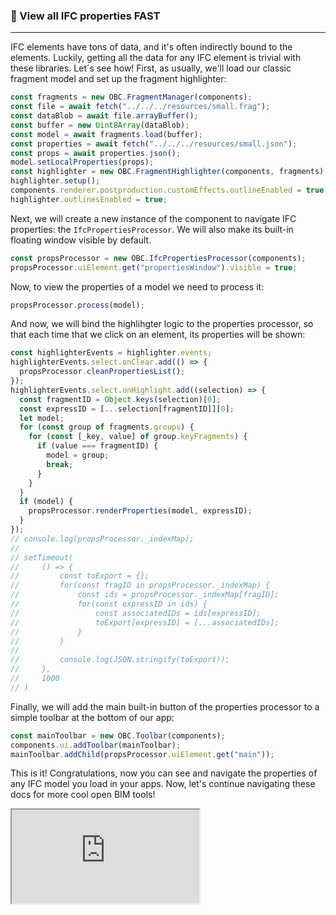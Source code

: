 ### 🧶 View all IFC properties FAST

---

IFC elements have tons of data, and it's often indirectly
bound to the elements. Luckily, getting all the data for any
IFC element is trivial with these libraries. Let´s see how! First,
as usually, we'll load our classic fragment model and set up
the fragment highlighter:

```js
const fragments = new OBC.FragmentManager(components);
const file = await fetch("../../../resources/small.frag");
const dataBlob = await file.arrayBuffer();
const buffer = new Uint8Array(dataBlob);
const model = await fragments.load(buffer);
const properties = await fetch("../../../resources/small.json");
const props = await properties.json();
model.setLocalProperties(props);
const highlighter = new OBC.FragmentHighlighter(components, fragments);
highlighter.setup();
components.renderer.postproduction.customEffects.outlineEnabled = true;
highlighter.outlinesEnabled = true;
```

Next, we will create a new instance of the component to navigate
IFC properties: the `IfcPropertiesProcessor`. We will also
make its built-in floating window visible by default.

```js
const propsProcessor = new OBC.IfcPropertiesProcessor(components);
propsProcessor.uiElement.get("propertiesWindow").visible = true;
```

Now, to view the properties of a model we need to process it:

```js
propsProcessor.process(model);
```

And now, we will bind the highlihgter logic to the properties
processor, so that each time that we click on an element, its
properties will be shown:

```js
const highlighterEvents = highlighter.events;
highlighterEvents.select.onClear.add(() => {
  propsProcessor.cleanPropertiesList();
});
highlighterEvents.select.onHighlight.add((selection) => {
  const fragmentID = Object.keys(selection)[0];
  const expressID = [...selection[fragmentID]][0];
  let model;
  for (const group of fragments.groups) {
    for (const [_key, value] of group.keyFragments) {
      if (value === fragmentID) {
        model = group;
        break;
      }
    }
  }
  if (model) {
    propsProcessor.renderProperties(model, expressID);
  }
});
// console.log(propsProcessor._indexMap);
//
// setTimeout(
//     () => {
//         const toExport = {};
//         for(const fragID in propsProcessor._indexMap) {
//             const ids = propsProcessor._indexMap[fragID];
//             for(const expressID in ids) {
//                 const associatedIDs = ids[expressID];
//                 toExport[expressID] = [...associatedIDs];
//             }
//         }
//
//         console.log(JSON.stringify(toExport));
//     },
//     1000
// )
```

Finally, we will add the main built-in button of the properties
processor to a simple toolbar at the bottom of our app:

```js
const mainToolbar = new OBC.Toolbar(components);
components.ui.addToolbar(mainToolbar);
mainToolbar.addChild(propsProcessor.uiElement.get("main"));
```

This is it! Congratulations, now you can see and navigate
the properties of any IFC model you load in your apps. Now,
let's continue navigating these docs for more cool open BIM tools!

<iframe src="https://thatopen.github.io/engine_components/src/ifc/IfcPropertiesProcessor/index.html"></iframe>
